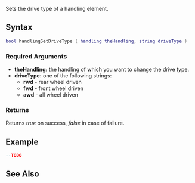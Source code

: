 
{{Server function}}
{{Needs_Example}}
Sets the drive type of a handling element.

==Syntax==
<syntaxhighlight lang="lua">
bool handlingSetDriveType ( handling theHandling, string driveType )
</syntaxhighlight>

===Required Arguments===
*'''theHandling:''' the handling of which you want to change the drive type.
*'''driveType:''' one of the following strings:
**'''rwd''' - rear wheel driven
**'''fwd''' - front wheel driven
**'''awd''' - all wheel driven

===Returns===
Returns ''true'' on success, ''false'' in case of failure.

==Example==
<syntaxhighlight lang="lua">
--TODO
</syntaxhighlight>

==See Also==
{{Handling_functions}}
